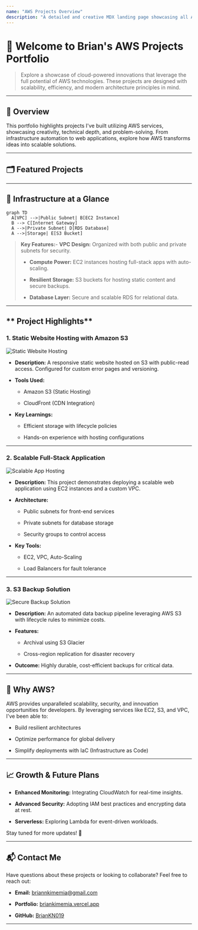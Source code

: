 ```yaml
---
name: "AWS Projects Overview"
description: "A detailed and creative MDX landing page showcasing all AWS projects, using a modern, interactive style."
---
```




# 🌟 Welcome to **Brian's AWS Projects Portfolio**

> Explore a showcase of cloud-powered innovations that leverage the full potential of AWS technologies. These projects are designed with scalability, efficiency, and modern architecture principles in mind.

***

## **🚀 Overview**

This portfolio highlights projects I've built utilizing AWS services, showcasing creativity, technical depth, and problem-solving. From infrastructure automation to web applications, explore how AWS transforms ideas into scalable solutions.

***

## **🗂 Featured Projects**

<Grid className="grid grid-cols-1 md:grid-cols-2 lg:grid-cols-3 gap-6">
  <ProjectCard title="Cloud Hosted Static Website" description="A lightweight static website hosted on Amazon S3 with seamless routing and error handling. Configured for public access and blazing-fast delivery via CloudFront." imagePath="/images/projects/static-website.jpg" link="/projects/static-website" />

  <ProjectCard title="Scalable Web App Hosting" description="A scalable full-stack web application hosted on an EC2 instance. The architecture leverages VPC, subnets, and auto-scaling groups for high availability." imagePath="/images/projects/scalable-web-app.jpg" link="/projects/scalable-web-app" />

  <ProjectCard title="Secure Data Backup Solution" description="An S3 bucket integrated with lifecycle policies for automatic backups and secure storage, ensuring compliance and durability." imagePath="/images/projects/data-backup.jpg" link="/projects/data-backup" />
</Grid>

***

## **🔧 Infrastructure at a Glance**

```mermaid
graph TD
  A[VPC] -->|Public Subnet| B[EC2 Instance]
  B --> C[Internet Gateway]
  A -->|Private Subnet| D[RDS Database]
  A -->|Storage| E[S3 Bucket]
```

> **Key Features:**- **VPC Design:** Organized with both public and private subnets for security.
>
> - **Compute Power:** EC2 instances hosting full-stack apps with auto-scaling.
>
> - **Resilient Storage:** S3 buckets for hosting static content and secure backups.
>
> - **Database Layer:** Secure and scalable RDS for relational data.

***

## \*\* Project Highlights\*\*

### 1. **Static Website Hosting with Amazon S3**

![Static Website Hosting](/images/projects/static-website.jpg)

* **Description:** A responsive static website hosted on S3 with public-read access. Configured for custom error pages and versioning.

* **Tools Used:**

  * Amazon S3 (Static Hosting)

  * CloudFront (CDN Integration)

* **Key Learnings:**

  * Efficient storage with lifecycle policies

  * Hands-on experience with hosting configurations

***

### 2. **Scalable Full-Stack Application**

![Scalable App Hosting](/images/projects/scalable-web-app.jpg)

* **Description:** This project demonstrates deploying a scalable web application using EC2 instances and a custom VPC.

* **Architecture:**

  * Public subnets for front-end services

  * Private subnets for database storage

  * Security groups to control access

* **Key Tools:**

  * EC2, VPC, Auto-Scaling

  * Load Balancers for fault tolerance

***

### 3. **S3 Backup Solution**

![Secure Backup Solution](/images/projects/data-backup.jpg)

* **Description:** An automated data backup pipeline leveraging AWS S3 with lifecycle rules to minimize costs.

* **Features:**

  * Archival using S3 Glacier

  * Cross-region replication for disaster recovery

* **Outcome:** Highly durable, cost-efficient backups for critical data.

***

## **🎯 Why AWS?**

AWS provides unparalleled scalability, security, and innovation opportunities for developers. By leveraging services like EC2, S3, and VPC, I've been able to:

* Build resilient architectures

* Optimize performance for global delivery

* Simplify deployments with IaC (Infrastructure as Code)

***

## **📈 Growth & Future Plans**

* **Enhanced Monitoring:** Integrating CloudWatch for real-time insights.

* **Advanced Security:** Adopting IAM best practices and encrypting data at rest.

* **Serverless:** Exploring Lambda for event-driven workloads.

Stay tuned for more updates! 🚀

***

## **📬 Contact Me**

Have questions about these projects or looking to collaborate? Feel free to reach out:

* **Email:** [briannkimemia@gmail.com](mailto:briannkimemia@gmail.com)

* **Portfolio:** [briankimemia.vercel.app](https://briankimemia.vercel.app)

* **GitHub:** [BrianKN019](https://github.com/BrianKN019)

***
